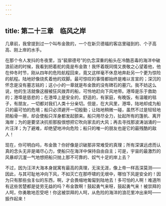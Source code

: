```yaml
---
---
---
```

title: 第二十三章　临风之岸
---






几章前，我曾提到过一个叫布金敦的，一个在新贝德福的客店里碰到的、个子高高、刚上岸的水手。

在那个令人发抖的冬夜里，当“裴廓德号”的仇念深重的船头在冷酷恶毒的海洋中破浪前进的时候，我看到把着舵的竟是布金敦！我怀着既同情又畏敬之心望着他，他在仲冬时节，刚从四年的危险航程回来，竟又这样毫不休息地奔赴另一个更为惊险的航程。陆地好像烧炙着他的双脚。最可惊叹的事情都始终是难以言宣的；深沉的怀念是没有墓志铭的；这小小的一章就是布金敦的没有碑石的墓穴。我不妨这么说，他的生活就像这艘被狂风拨弄的船，可怜地赶向下风地带。港埠是乐于救助的；港埠是慈悲的；在港埠上是安全的，舒适的，有家庭，有晚饭，有温暖的毯子，有朋友，一切都对我们人类十分亲切。但是，在大风里，港埠，陆地却成为船只的最可怕的危境；船只必须避开一切殷勤；让陆地稍微一碰，虽然不过是轻轻地把船骨一擦，却会使船只浑身都发起颤来。船只用尽全力，扯起所有的篷帆、离开海岸；为的是要坚决抗拒那股很想把它吹向家去的大风；再去寻找那波涛汹涌的一片汪洋；为了避难，却绝望地冲向危险；船只的唯一的朋友也是它的最残酷的敌人！

现在，你可明白吗，布金敦？你好像是识破那非常难受的真理；所有深谋远虑而认真的念头无非是竭尽心力，使船只在海洋中保持自由自主；可是，宇宙的最激烈的风暴却沆瀣一气地想把船只抛上那不可靠的、奴气十足的岸上去？

不过，因为汪洋大海本身就寓有最高的真理，无涘无涯，像上帝一样高深莫测——因此，与其可耻地冲向下风，不如灭亡在那呼啸的无垠中，哪怕下风是安全的！因为只有那些虫豸似的东西，啊，才会畏缩地匍匐到陆地去！多可怕的人啊！难道所有这些苦楚都是徒劳无益的吗？布金敦啊！鼓起勇气来呀，鼓起勇气来！被崇拜的人呵，你勇敢地忍受吧！你这被崇拜的人呵，从危险的海洋的浪花里冲出来呵——振作起来！
